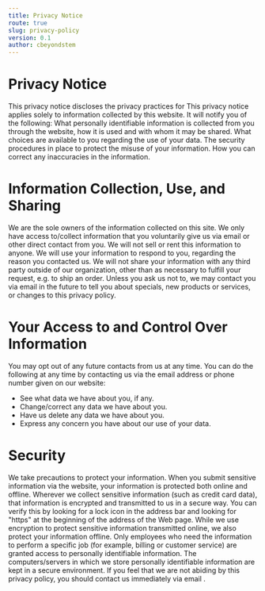 ---
title: Privacy Notice
route: true
slug: privacy-policy
version: 0.1
author: cbeyondstem
---

# Privacy Notice

This privacy notice discloses the privacy practices for <SiteUrl/>
This privacy notice applies solely to information collected by this website. It will notify you of the following:
What personally identifiable information is collected from you through the website, how it is used and with whom it may be shared.
What choices are available to you regarding the use of your data.
The security procedures in place to protect the misuse of your information.
How you can correct any inaccuracies in the information.

# Information Collection, Use, and Sharing

We are the sole owners of the information collected on this site. We only have access to/collect information that you voluntarily give us via email or other direct contact from you. We will not sell or rent this information to anyone.
We will use your information to respond to you, regarding the reason you contacted us. We will not share your information with any third party outside of our organization, other than as necessary to fulfill your request, e.g. to ship an order.
Unless you ask us not to, we may contact you via email in the future to tell you about specials, new products or services, or changes to this privacy policy.

# Your Access to and Control Over Information

You may opt out of any future contacts from us at any time. You can do the following at any time by contacting us via the email address or phone number given on our website:

- See what data we have about you, if any.
- Change/correct any data we have about you.
- Have us delete any data we have about you.
- Express any concern you have about our use of your data.

# Security

We take precautions to protect your information. When you submit sensitive information via the website, your information is protected both online and offline.
Wherever we collect sensitive information (such as credit card data), that information is encrypted and transmitted to us in a secure way. You can verify this by looking for a lock icon in the address bar and looking for "https" at the beginning of the address of the Web page.
While we use encryption to protect sensitive information transmitted online, we also protect your information offline.
Only employees who need the information to perform a specific job (for example, billing or customer service) are granted access to personally identifiable information.
The computers/servers in which we store personally identifiable information are kept in a secure environment.
If you feel that we are not abiding by this privacy policy, you should contact us immediately via email <strong><Contact/></strong>.
